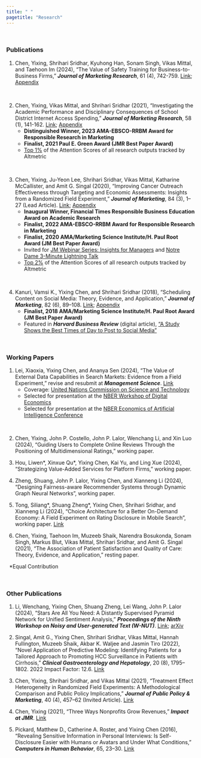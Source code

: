 ```yaml
---
title: " "
pagetitle: "Research"
---
```

<p>&nbsp;</p>

### Publications
1. Chen, Yixing, Shrihari Sridhar, Kyuhong Han, Sonam Singh, Vikas Mittal, and Taehoon Im (2024), “The Value of Safety Training for Business-to-Business Firms,” ***Journal of Marketing Research***, 61 (4), 742-759. [Link](https://journals.sagepub.com/doi/pdf/10.1177/00222437231222857); [Appendix](https://journals.sagepub.com/doi/full/10.1177/00222437231222857#supplementary-materials)

&nbsp;

2.  Chen, Yixing, Vikas Mittal, and Shrihari Sridhar (2021), “Investigating the Academic Performance and Disciplinary Consequences of School District Internet Access Spending,” ***Journal of Marketing Research***, 58 (1), 141-162. [Link](https://journals.sagepub.com/doi/pdf/10.1177/0022243720964130); [Appendix](https://journals.sagepub.com/doi/suppl/10.1177/0022243720964130/suppl_file/Web_Appendix_FINAL_(Chen_Mittal_Sridhar).pdf)
    - **Distinguished Winner, 2023 AMA-EBSCO-RRBM Award for Responsible Research in Marketing**
    - **Finalist, 2021 Paul E. Green Award (JMR Best Paper Award)** 
    - [Top 1%](https://sage.altmetric.com/details/94875362#score) of the Attention Scores of all research outputs tracked by Altmetric
   
&nbsp;

3.  Chen, Yixing, Ju-Yeon Lee, Shrihari Sridhar, Vikas Mittal, Katharine McCallister, and Amit G. Singal (2020), “Improving Cancer Outreach Effectiveness through Targeting and Economic Assessments: Insights from a Randomized Field Experiment,” ***Journal of Marketing***, 84 (3), 1–27 (Lead Article). [Link](https://journals.sagepub.com/doi/pdf/10.1177/0022242920913025); [Appendix](https://journals.sagepub.com/doi/suppl/10.1177/0022242920913025)
    - **Inaugural Winner, Financial Times Responsible Business Education Award on Academic Research** 
    - **Finalist, 2022 AMA-EBSCO-RRBM Award for Responsible Research in Marketing**
    - **Finalist, 2020 AMA/Marketing Science Institute/H. Paul Root Award (JM Best Paper Award)**
    - Invited for [JM Webinar Series: Insights for Managers](https://www.ama.org/jm-webinar-personalized-cancer-outreach-saves-both-lives-and-money/) and [Notre Dame 3-Minute Lightning Talk
](https://drive.google.com/file/d/11Apgq5RBHi4ZhKd8fP6kLEse4CShBmON/view)
    - [Top 2%](https://sage.altmetric.com/details/78200414#score) of the Attention Scores of all research outputs tracked by Altmetric
  
&nbsp;
    
4.  Kanuri, Vamsi K., Yixing Chen, and Shrihari Sridhar (2018), “Scheduling Content on Social Media: Theory, Evidence, and Application,” ***Journal of Marketing***, 82 (6), 89–108. [Link](https://journals.sagepub.com/doi/10.1177/0022242918805411); [Appendix](https://journals.sagepub.com/doi/suppl/10.1177/0022242918805411) 
    - **Finalist, 2018 AMA/Marketing Science Institute/H. Paul Root Award (JM Best Paper Award)**
    - Featured in ***Harvard Business Review*** (digital article), [“A Study Shows the Best Times of Day to Post to Social Media”](https://hbr.org/2018/09/a-study-shows-the-best-times-of-day-to-post-to-social-media)
                                  
&nbsp;

### Working Papers

1. Lei, Xiaoxia, Yixing Chen, and Ananya Sen (2024), “The Value of External Data Capabilities in Search Markets: Evidence from a Field Experiment,” revise and resubmit at ***Management Science***. [Link](https://papers.ssrn.com/sol3/papers.cfm?abstract_id=4452804)
    - Coverage: [United Nations Commission on Science and Technology](https://unctad.org/system/files/information-document/CSTD2023-2024_Issues01_data_en.pdf)
    - Selected for presentation at the [NBER Workshop of Digital Economics](https://www.nber.org/conferences/economics-digitization-spring-2023) 
    - Selected for presentation at the [NBER Economics of Artificial Intelligence Conference](https://www.nber.org/conferences/economics-artificial-intelligence-conference-fall-2023)

&nbsp;

2. Chen, Yixing, John P. Costello, John P. Lalor, Wenchang Li, and Xin Luo (2024), "Guiding Users to Complete Online Reviews Through the Positioning of Multidimensional Ratings," working paper. 

3. Hou, Liwen\*, Xinxue Qu\*, Yixing Chen, Kai Yu, and Ling Xue (2024), “Strategizing Value-Added Services for Platform Firms,” working paper.

4. Zheng, Shuang, John P. Lalor, Yixing Chen, and Xianneng Li (2024), “Designing Fairness-aware Recommender Systems through Dynamic Graph Neural Networks”, working paper.

5. Tong, Siliang\*, Shuang Zheng\*, Yixing Chen, Shrihari Sridhar, and Xianneng Li (2024), “Choice Architecture for a Better On-Demand Economy: A Field Experiment on Rating Disclosure in Mobile Search”, working paper. [Link](https://papers.ssrn.com/sol3/papers.cfm?abstract_id=4695864)

6. Chen, Yixing, Taehoon Im, Muzeeb Shaik, Narendra Bosukonda, Sonam Singh, Markus Blut, Vikas Mittal, Shrihari Sridhar, and Amit G. Singal (2021), “The Association of Patient Satisfaction and Quality of Care: Theory, Evidence, and Application,” resting paper. 
  
&nbsp;
\*Equal Contribution

&nbsp;

### Other Publications

1. Li, Wenchang, Yixing Chen, Shuang Zheng, Lei Wang, John P. Lalor (2024), “Stars Are All You Need: A Distantly Supervised Pyramid Network for Unified Sentiment Analysis,” ***Proceedings of the Ninth Workshop on Noisy and User-generated Text (W-NUT)***. [Link](https://aclanthology.org/2024.wnut-1.10.pdf); [arXiv](https://arxiv.org/abs/2305.01710)

2. Singal, Amit G., Yixing Chen, Shrihari Sridhar, Vikas Mittal, Hannah Fullington, Muzeeb Shaik, Akbar K. Waljee and  Jasmin Tiro (2022), “Novel Application of Predictive Modeling: Identifying Patients for a Tailored Approach to Promoting HCC Surveillance in Patients with Cirrhosis,” ***Clinical Gastroenterology and Hepatology***, 20 (8), 1795–1802. 2022 Impact Factor: 12.6. [Link](https://www.sciencedirect.com/science/article/pii/S1542356521002172)

3. Chen, Yixing, Shrihari Sridhar, and Vikas Mittal (2021), “Treatment Effect Heterogeneity in Randomized Field Experiments: A Methodological Comparison and Public Policy Implications,” ***Journal of Public Policy & Marketing***, 40 (4), 457–62 (Invited Article). [Link](https://doi.org/10.1177%2F07439156211032751) 
 
4. Chen, Yixing (2021), “Three Ways Nonprofits Grow Revenues,” ***Impact at JMR***. [Link](https://www.ama.org/2021/01/26/three-ways-nonprofits-grow-revenues/?utm_source=rss&utm_medium=rss&utm_campaign=three-ways-nonprofits-grow-revenues) 

5. Pickard, Matthew D., Catherine A. Roster, and Yixing Chen (2016), “Revealing Sensitive Information in Personal Interviews: Is Self-Disclosure Easier with Humans or Avatars and Under What Conditions,” ***Computers in Human Behavior***, 65, 23–30. [Link](https://www.researchgate.net/profile/Matthew-Pickard-2/publication/306421780_Revealing_sensitive_information_in_personal_interviews_Is_self-disclosure_easier_with_humans_or_avatars_and_under_what_conditions/links/5fa160eca6fdccfd7b97b0ae/Revealing-sensitive-information-in-personal-interviews-Is-self-disclosure-easier-with-humans-or-avatars-and-under-what-conditions.pdf)




